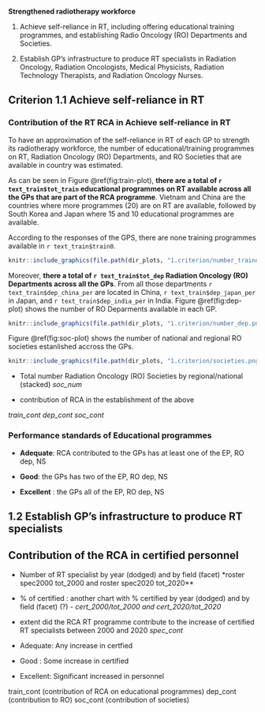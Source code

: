 
**Strengthened radiotherapy workforce **

1. Achieve self-reliance in RT, including offering educational training programmes, and establishing Radio Oncology (RO) Departments and Societies.

2. Establish GP's infrastructure to produce RT specialists in Radiation Oncology, Radiation Oncologists, Medical Physicists, Radiation Technology Therapists, and Radiation Oncology Nurses.




## Criterion 1.1 Achieve self-reliance in RT


### Contribution of the RT RCA in Achieve self-reliance in RT

To have an approximation of the self-reliance in RT of each GP to strength its radiotherapy workforce, the number of  educational/training programmes on RT, Radiation Oncology (RO) Departments, and RO Societies that are available in country was estimated.  


As can be seen in Figure \@ref(fig:train-plot), **there are a total of `r text_train$tot_train` educational programmes on RT available across all the GPs that are part of the RCA programme**. Vietnam and China are the countries where more programmes (20) are on RT are available, followed by South Korea and Japan where 15 and 10 educational programmes are available.

According to the responses of the GPS, there are none training programmes available in `r text_train$train0`.




```r
knitr::include_graphics(file.path(dir_plots, "1.criterion/number_trained.png"))
```

Moreover, **there a total of `r text_train$tot_dep` Radiation Oncology (RO) Departments across all the GPs**. From all those departments `r text_train$dep_china_per` are located in China, `r text_train$dep_japan_per` in Japan, and `r text_train$dep_india_per` in India. Figure \@ref(fig:dep-plot) shows the number of RO Deparments available in each GP. 



```r
knitr::include_graphics(file.path(dir_plots, "1.criterion/number_dep.png"))
```

Figure \@ref(fig:soc-plot) shows the number of national and regional RO societies estanlished accross the GPs. 


```r
knitr::include_graphics(file.path(dir_plots, "1.criterion/societies.png"))
```


* Total number Radiation Oncology (RO) Societies by regional/national (stacked)
*soc_num*



* contribution of RCA in the establishment of the above


*train_cont dep_cont soc_cont*



### Performance standards of Educational programmes

* **Adequate**: RCA contributed to the GPs has at least one of the EP, RO dep, NS

* **Good**: the GPs has two of the EP, RO dep, NS

* **Excellent** : the GPs all of the EP, RO dep, NS






## 1.2 Establish GP's infrastructure to produce RT specialists

## Contribution of the RCA in certified personnel

* Number of RT specialist by year (dodged) and by field (facet)
*roster spec2000 tot_2000 and roster spec2020 tot_2020**
* % of certified : another chart with % certified by year (dodged) and by field (facet) (?) - 
*cert_2000/tot_2000  and cert_2020/tot_2020*

* extent did the RCA RT programme contribute to the increase of certified RT specialists between 2000 and 2020
*spec_cont*



* Adequate: Any increase in certfied
* Good : Some increase in certified
* Excellent: Significant increased in personnel



train_cont (contribution of RCA on educational programmes)
dep_cont (contribution to RO)
soc_cont (contribution of societies)
